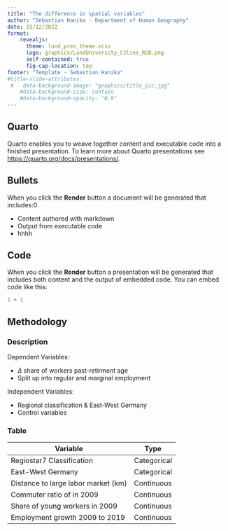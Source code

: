 ```yaml
---
title: "The difference in spatial variables"
author: "Sebastian Hanika - Department of Human Geography"
date: 15/12/2022
format:
    revealjs:
      theme: lund_pres_theme.scss
      logo: graphics/LundUniversity_C2line_RGB.png
      self-contained: true
      fig-cap-location: top
footer: "Template - Sebastian Hanika"
#title-slide-attributes:
 #   data-background-image: "graphics/title_pic.jpg"
    #data-background-size: contain
    #data-background-opacity: "0.9"
---
```


## Quarto

Quarto enables you to weave together content and executable code into a finished presentation. To learn more about Quarto presentations see <https://quarto.org/docs/presentations/>.

## Bullets

When you click the **Render** button a document will be generated that includes:0

-   Content authored with markdown
-   Output from executable code
-   hhhh

## Code

When you click the **Render** button a presentation will be generated that includes both content and the output of embedded code. You can embed code like this:

```r
1 + 1
```

## Methodology

::: panel-tabset
### Description

Dependent Variables:

-   $\Delta$ share of workers past-retirment age
-   Split up into regular and marginal employment

Independent Variables:

-   Regional classification & East-West Germany
-   Control variables

### Table

| Variable                            | Type        |
|-------------------------------------|-------------|
| Regiostar7 Classification           | Categorical |
| East-West Germany                   | Categorical |
| Distance to large labor market (km) | Continuous  |
| Commuter ratio of in 2009           | Continuous  |
| Share of young workers in 2009      | Continuous  |
| Employment growth 2009 to 2019      | Continuous  |
:::
